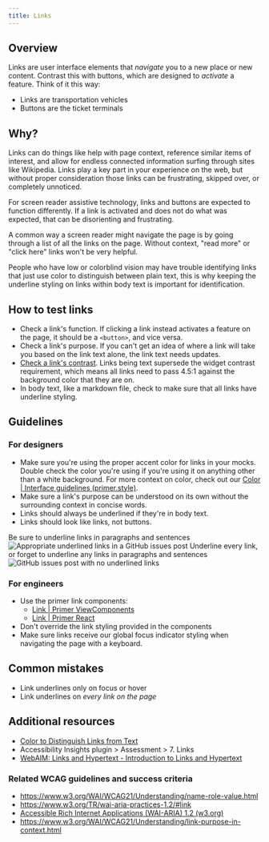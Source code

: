 ```yaml
---
title: Links
---
```


## Overview
Links are user interface elements that *navigate* you to a new place or new content. Contrast this with buttons, which are designed to *activate* a feature. Think of it this way: 
- Links are transportation vehicles
- Buttons are the ticket terminals 

## Why?
Links can do things like help with page context, reference similar items of interest, and allow for endless connected information surfing through sites like Wikipedia. Links play a key part in your experience on the web, but without proper consideration those links can be frustrating, skipped over, or completely unnoticed. 

For screen reader assistive technology, links and buttons are expected to function differently. If a link is activated and does not do what was expected, that can be disorienting and frustrating. 

A common way a screen reader might navigate the page is by going through a list of all the links on the page. Without context, "read more" or "click here" links won't be very helpful. 

People who have low or colorblind vision may have trouble identifying links that just use color to distinguish between plain text, this is why keeping the underline styling on links within body text is important for identification.

## How to test links
- Check a link's function. If clicking a link instead activates a feature on the page, it should be a `<button>`, and vice versa. 
- Check a link's purpose. If you can't get an idea of where a link will take you based on the link text alone, the link text needs updates. 
- [Check a link's contrast](https://webaim.org/resources/contrastchecker/). Links being text supersede the widget contrast requirement, which means all links need to pass 4.5:1 against the background color that they are on. 
- In body text, like a markdown file, check to make sure that all links have underline styling. 

## Guidelines

### For designers
- Make sure you're using the proper accent color for links in your mocks. Double check the color you're using if you're using it on anything other than a white background. For more context on color, check out our [Color | Interface guidelines (primer.style)](https://primer.style/design/foundations/color).
- Make sure a link's purpose can be understood on its own without the surrounding context in concise words. 
- Links should always be underlined if they're in body text. 
- Links should look like links, not buttons.

<DoDontContainer stacked>
    <Do>
        <Caption>Be sure to underline links in paragraphs and sentences</Caption>
        <img src="https://user-images.githubusercontent.com/40274682/157987879-8762ad9c-c287-4360-b55f-9d85658e874b.png" alt="Appropriate underlined links in a GitHub issues post">
    </Do>
    <Dont>
        <Caption>Underline every link, or forget to underline any links in paragraphs and sentences</Caption>
        <img src="https://user-images.githubusercontent.com/40274682/157987884-d1ba14ca-9844-44af-b648-5236dc513a16.png" alt="GitHub issues post with no underlined links">
    </Dont>
</DoDontContainer>

### For engineers
- Use the primer link components:
	- [Link | Primer ViewComponents](https://primer.style/view-components/components/link)
	- [Link | Primer React](https://primer.style/react/Link)
- Don't override the link styling provided in the components
- Make sure links receive our global focus indicator styling when navigating the page with a keyboard.

## Common mistakes
- Link underlines only on focus or hover
- Link underlines on *every link on the page*

## Additional resources
- [Color to Distinguish Links from Text](https://dequeuniversity.com/class/visual-design/color/distinguish-links-from-text)
- Accessibility Insights plugin > Assessment > 7. Links
- [WebAIM: Links and Hypertext - Introduction to Links and Hypertext](https://webaim.org/techniques/hypertext/)

### Related WCAG guidelines and success criteria
- https://www.w3.org/WAI/WCAG21/Understanding/name-role-value.html
- https://www.w3.org/TR/wai-aria-practices-1.2/#link
- [Accessible Rich Internet Applications (WAI-ARIA) 1.2 (w3.org)](https://www.w3.org/TR/wai-aria-1.2/#link)
- https://www.w3.org/WAI/WCAG21/Understanding/link-purpose-in-context.html